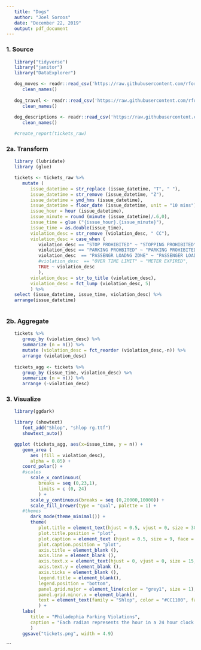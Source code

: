 ```yaml
---
   title: "Dogs"
   author: "Joel Soroos"
   date: "December 22, 2019"
   output: pdf_document
---
```



### 1. Source
```r


   library("tidyverse")
   library("janitor")
   library("DataExplorer")

   dog_moves <- readr::read_csv('https://raw.githubusercontent.com/rfordatascience/tidytuesday/master/data/2019/2019-12-17/dog_moves.csv') %>%
      clean_names()
   
   dog_travel <- readr::read_csv('https://raw.githubusercontent.com/rfordatascience/tidytuesday/master/data/2019/2019-12-17/dog_travel.csv') %>%
      clean_names()
   
   dog_descriptions <- readr::read_csv('https://raw.githubusercontent.com/rfordatascience/tidytuesday/master/data/2019/2019-12-17/dog_descriptions.csv') %>%
      clean_names()

   #create_report(tickets_raw)
```


### 2a.  Transform
```r

   library (lubridate)
   library (glue)

   tickets <- tickets_raw %>%
      mutate (
         issue_datetime = str_replace (issue_datetime, "T", " "),
         issue_datetime = str_remove (issue_datetime, "Z"),
         issue_datetime = ymd_hms (issue_datetime),
         issue_datetime = floor_date (issue_datetime, unit = "10 mins"),
         issue_hour = hour (issue_datetime),
         issue_minute = round (minute (issue_datetime)/.6,0),
         issue_time = glue ("{issue_hour}.{issue_minute}"),
         issue_time = as.double(issue_time),
         violation_desc = str_remove (violation_desc, " CC"),
         violation_desc = case_when (
            violation_desc == "STOP PROHIBITED" ~ "STOPPING PROHIBITED",
            violation_desc == "PARKING PROHBITED" ~ "PARKING PROHIBITED",
            violation_desc  == "PASSENGR LOADNG ZONE" ~ "PASSENGER LOADING ZONE",
            #violation_desc  == "OVER TIME LIMIT" ~ "METER EXPIRED",
            TRUE ~ violation_desc
            ),
         violation_desc = str_to_title (violation_desc),
         violation_desc = fct_lump (violation_desc, 5)
         ) %>%
   select (issue_datetime, issue_time, violation_desc) %>%
   arrange(issue_datetime)
   
```
 
   
### 2b.  Aggregate
```r
   
   tickets %>%
      group_by (violation_desc) %>%
      summarize (n = n()) %>%
      mutate (violation_desc = fct_reorder (violation_desc,-n)) %>%
      arrange (violation_desc)
   
   tickets_agg <- tickets %>%
      group_by (issue_time, violation_desc) %>%
      summarize (n = n()) %>%
      arrange (-violation_desc)
```


### 3. Visualize
```r

   library(ggdark)

   library (showtext)
      font_add("Shlop", "shlop rg.ttf")
      showtext_auto() 

   ggplot (tickets_agg, aes(x=issue_time, y = n)) +
      geom_area (
         aes (fill = violation_desc),
         alpha = 0.85) +
      coord_polar() +
      #scales
         scale_x_continuous(
            breaks = seq (0,23,1),
            limits = c (0, 24)
            ) +
         scale_y_continuous(breaks = seq (0,20000,10000)) +
         scale_fill_brewer(type = "qual", palette = 1) +
      #themes
         dark_mode(theme_minimal()) +
         theme(
            plot.title = element_text(hjust = 0.5, vjust = 0, size = 30, face = "bold", color = "#CC1100", margin = margin (0,0,20,0)),
            plot.title.position = "plot",
            plot.caption = element_text (hjust = 0.5, size = 9, face = "plain", margin = margin (20,0,0,0)),
            plot.caption.position = "plot",
            axis.title = element_blank (),
            axis.line = element_blank (),
            axis.text.x = element_text(hjust = 0, vjust = 0, size = 15, margin = margin (0,0,0,0)),
            axis.text.y = element_blank (),
            axis.ticks = element_blank (),
            legend.title = element_blank(),
            legend.position = "bottom",
            panel.grid.major = element_line(color = "grey1", size = 1),
            panel.grid.minor.x = element_blank(),
            text = element_text(family = "Shlop", color = "#CC1100", face = "bold")
            ) +
      labs(
         title = "Philadephia Parking Violations",
         caption = "Each radian represents the hour in a 24 hour clock.\nEach concentric circle represents 10,000 parking violations per 10 minute period in 2017.\nVisualization: Joel Soroos @soroosj  |  Data: Open Data Philly via R4DS Tidy Tuesday"
         )
      ggsave("tickets.png", width = 4.9) 
```

```